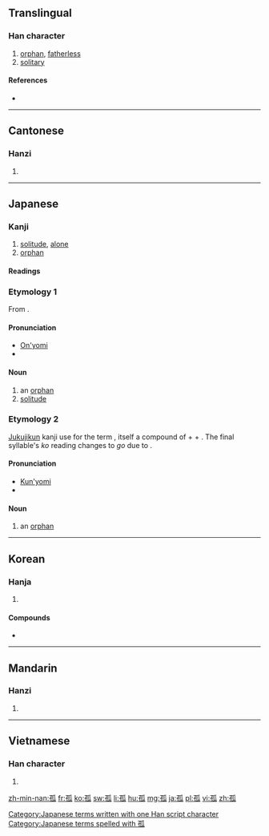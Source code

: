 ==Translingual==

===Han character===
{{Han char|rn=39|rad=子|as=05|sn=8|four=1243<sub>0</sub>|canj=弓木竹女人 (NDHVO)|ids=⿰[[子]][[瓜]]}}

# [[orphan]], [[fatherless]]
# [[solitary]]

====References====
* {{Han ref|kx=0279.080|dkj=06966|dj=0547.060|hdz=21014.010|uh=5B64|ud=23396|bh=A974|bd=43380}}

----

==Cantonese==

===Hanzi===
{{yue-hanzi|jyut=[[gu1]]|y=gu1}}

# {{defn|lang=yue|sort=子05}}

----

==Japanese==
{{attention|ja|Need compounds.}}

===Kanji===
{{ja-kanji|grade=c|rs=子05}}

# [[solitude]], [[alone]]
# [[orphan]]

====Readings====
{{ja-readings
|on=[[こ]] (ko)
|kun=[[みなしご]] (minashigo), [[ひとり]] (hitori)
}}

===Etymology 1===
From {{etyl|zhx|ja|sort=こ}} {{term|sc=Hani|孤}}.

====Pronunciation====
* [[音読み|On'yomi]]
* {{IPA|lang=ja|/ko/|[ko̞]}}

====Noun====
{{ja-noun|k|hira=こ|rom=ko}}

# an [[orphan]]
# [[solitude]]

===Etymology 2===
[[熟字訓#Japanese|Jukujikun]] kanji use for the term {{l|ja|みなしご}}, itself a compound of {{term|lang=ja|身|tr=mi||identity, family}} + {{term|lang=ja|無|tr=nashi||none, without}} + {{term|lang=ja|子|tr=ko||child}}.  The final syllable's ''ko'' reading changes to ''go'' due to {{rendaku|みなしご}}.

====Pronunciation====
* [[訓読み|Kun'yomi]]
* {{IPA|lang=ja|/mi.na.si.go/|[minäɕigo̞]|[minäɕiŋo̞]}}

====Noun====
{{ja-noun|k|hira=みなしご|rom=minashigo}}

# an [[orphan]]

[[Category:Japanese terms written with one Han script character]]
[[Category:Japanese terms spelled with 孤]]
----

==Korean==

===Hanja===
{{ko-hanja|hangeul=고|rv=go|mr=ko}}

# {{defn|lang=ko|sort=子05}}

====Compounds====
* {{l|ko|孤兒院|tr=[[고아원]], goawon||orphanage}}

----

==Mandarin==

===Hanzi===
{{cmn-hanzi|pin=[[gū]] ([[gu1]])|wg=ku<sup>1</sup>}}

# {{defn|lang=cmn|sort=子05}}

----

==Vietnamese==

===Han character===
{{vi-hantu|[[cô]], [[co]], [[còi]], [[côi]], [[go]], [[gò]]|rs=子05}}

# {{defn|lang=vi|sort=子05}}

[[zh-min-nan:孤]]
[[fr:孤]]
[[ko:孤]]
[[sw:孤]]
[[li:孤]]
[[hu:孤]]
[[mg:孤]]
[[ja:孤]]
[[pl:孤]]
[[vi:孤]]
[[zh:孤]]